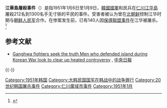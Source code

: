 {{Infobox civilian attack
|title=江華島屠殺事件
|image=Incheon map.png
|caption=
|location=[[南朝鲜|南朝鲜]]
|target=江華平民
|date=1951年1月6日-1月9日
|time=
|timezone=
|type=[[屠殺|屠殺]]
|fatalities=212-1300人
|injuries=
|perps= [[大韓民國國軍|大韓民國國軍]] 
|motive= 
}}

'''江華島屠殺事件'''（{{lang|ko|강화 양민학살 사건 江華良民虐殺事件}}）是指1951年1月6日至1月9日，[[韓國|韓國]][[大韓民國國軍|國軍]]和民兵在[[仁川|仁川]][[江华島|江华島]]屠殺212名到1300名手无寸铁的平民的事件。受害者被认为曾在[[北朝鲜|北朝鲜]]控制江华时期与[[朝鲜人民军|朝鲜人民军]]合作。在惨案发生前，已有140人因[[保導聯盟事件|保導聯盟事件]]在江华被屠杀。<ref>{{cite web
|url=http://www.smh.com.au/news/world/south-korea-owns-up-to-brutal-past/2008/11/14/1226318928410.html?page=2
|title=South Korea owns up to brutal past
|publisher=[[悉尼先驱晨报|悉尼先驱晨报]]
|access-date=2010-07-25
|archive-date=2017-08-10
|archive-url=https://web.archive.org/web/20170810081329/http://www.smh.com.au/news/world/south-korea-owns-up-to-brutal-past/2008/11/14/1226318928410.html?page=2
|dead-url=no
}}</ref>

==参考文献==
<references />
*[http://joongangdaily.joins.com/article/view.asp?aid=2917736 Ganghwa fighters seek the truth Men who defended island during Korean War look to clear up heated controversy] {{Wayback|url=http://joongangdaily.joins.com/article/view.asp?aid=2917736 |date=20110608000543 }}, [[中央日報|中央日報]]

{{-}}
{{朝鲜战争}}

[[Category:1951年韩国|Category:1951年韩国]]
[[Category:大韩民国国军在韩战中的战争罪行|Category:大韩民国国军在韩战中的战争罪行]]
[[Category:20世纪韩国屠杀事件|Category:20世纪韩国屠杀事件]]
[[Category:仁川廣域市事件|Category:仁川廣域市事件]]
[[Category:1951年1月|Category:1951年1月]]